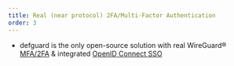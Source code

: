 ```yaml
---
title: Real (near protocol) 2FA/Multi-Factor Authentication
order: 3
---
```


- defguard is the only open-source solution with real WireGuard® [MFA/2FA](https://docs.defguard.net/admin-and-features/WireGuard®/multi-factor-authentication-mfa-2fa) & integrated [OpenID Connect SSO](https://docs.defguard.net/admin-and-features/openid-connect)
